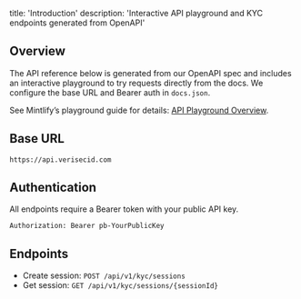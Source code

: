 title: 'Introduction'
description: 'Interactive API playground and KYC endpoints generated from OpenAPI'

## Overview

The API reference below is generated from our OpenAPI spec and includes an interactive playground to try requests directly from the docs. We configure the base URL and Bearer auth in `docs.json`.

See Mintlify’s playground guide for details: [API Playground Overview](https://mintlify.com/docs/api-playground/overview).

## Base URL

`https://api.verisecid.com`

## Authentication

All endpoints require a Bearer token with your public API key.

```http
Authorization: Bearer pb-YourPublicKey
```

## Endpoints

- Create session: `POST /api/v1/kyc/sessions`
- Get session: `GET /api/v1/kyc/sessions/{sessionId}`
